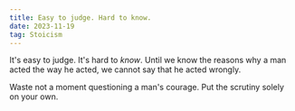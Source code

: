 ```yaml
---
title: Easy to judge. Hard to know.
date: 2023-11-19
tag: Stoicism
---
```


It's easy to judge. It's hard to _know_. Until we know the reasons why a man
acted the way he acted, we cannot say that he acted wrongly.

Waste not a moment questioning a man's courage. Put the scrutiny solely on your
own.
